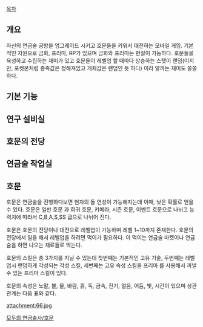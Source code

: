 [[목차]]

== 개요 ==
자신의 연금술 공방을 업그레이드 시키고 호문들을 키워서 대전하는 모바일 게임. 기본적인 자원으로 금화, 프리마, RP가 있으며 금화와 프리마는 현질이 가능하다. 호문들을 육성하고 수집하는 재미가 있고 호문들이 레벨업 할 때마다 상승하는 스탯이 랜덤(이지만, 포켓몬처럼 종족값은 정해져있고 개체값은 랜덤인 듯 하다) 이라 알까는 재미도 쏠쏠하다.

== 기본 기능 ==

== 연구 설비실  ==

== 호문의 전당 ==

== 연금술 작업실 ==

== 호문 ==

호문은 연금술을 진행하다보면 현자의 돌 연성이 가능해지는데 이때, 낮은 확률로 얻을 수 있다. 호문은 일반 호문 과 희귀 호문, 키메라, 시즌 호문, 이벤트 호문으로 나뉘고 능력치에 따라서 C,B,A,S,SS 급으로 나뉘어 진다.

호문은 호문의 전당이나 대전으로 레벨업이 가능하며 레벨 1~10까지 존재한다. 호문의 전당에서 일을 해서 레벨업을 하려면 먹이가 필요하다. 이 먹이는 연금술 마켓이나 연금술을 하면 나오는 재료들로 먹는다.

호문의 스킬은 총 3가지를 지닐 수 있는데 첫번째는 기본적인 고유 기술, 두번째는 레벨업시 랜덤하게 각성되는 각성 스킬, 세번째는 고유 속성 스킬을 프리마 를 사용해서 꺼낼 수 있는 프리마 스킬이 있다. 

호문의 속성은 노말, 불, 물, 바람, 흙, 독, 금속, 전기, 얼음, 어둠, 빛, 시간이 있으며 상관관계는 다음 표와 같다.

attachment:66.jpg

[[모두의 연금술사/호문]]
